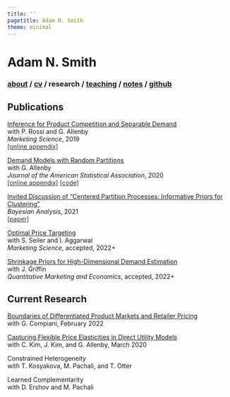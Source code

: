 ```yaml
---
title: ''
pagetitle: Adam N. Smith
theme: minimal
---
```


<div class="header">
<h1 class="item">Adam N. Smith</h1>
<h3 class="item">
[about](index.html) /
<a href=files/smith-cv.pdf target="_blank">cv</a> /
research /
[teaching](teaching.html) /
[notes](notes.html) /
<a href="https://github.com/adam-n-smith" target="_blank">github</a>
</h3>
</div>

<p class="" style="margin: 25px;"></p>

<h2> Publications </h2>

[Inference for Product Competition and Separable Demand](files/research/separabledemand.pdf)\
with P. Rossi and G. Allenby\
*Marketing Science*, 2019\
<a 
href="files/research/separabledemand_appendix.pdf" 
style="color:rgb(51,51,51);">[online appendix]</a>

[Demand Models with Random Partitions](files/research/dmrp.pdf)\
with G. Allenby\
*Journal of the American Statistical Association*, 2020\
<a 
href="files/research/dmrp_appendix.pdf" 
style="color:rgb(51,51,51);">[online appendix]</a>
<a 
href="https://github.com/adam-n-smith/demand-models-random-partitions" 
style="color:rgb(51,51,51);">[code]</a>

[Invited Discussion of "Centered Partition Processes: Informative Priors for Clustering"](files/research/cp_discussion.pdf)\
*Bayesian Analysis*, 2021\
<a 
href="https://projecteuclid.org/journals/bayesian-analysis/advance-publication/Centered-Partition-Processes-Informative-Priors-for-Clustering/10.1214/20-BA1197.full" 
style="color:rgb(51,51,51);">[paper]</a>

[Optimal Price Targeting](https://papers.ssrn.com/sol3/papers.cfm?abstract_id=3822459)\
with S. Seiler and I. Aggarwal\
*Marketing Science*, accepted, 2022+

[Shrinkage Priors for High-Dimensional Demand Estimation](https://papers.ssrn.com/sol3/papers.cfm?abstract_id=3833417)\
with J. Griffin\
*Quantitative Marketing and Economics*, accepted, 2022+

<h2> Current Research </h2>

[Boundaries of Differentiated Product Markets and Retailer Pricing](https://papers.ssrn.com/sol3/papers.cfm?abstract_id=3916922)\
with G. Compiani, February 2022

[Capturing Flexible Price Elasticities in Direct Utility Models](https://papers.ssrn.com/sol3/papers.cfm?abstract_id=3539001)\
with C. Kim, J. Kim, and G. Allenby, March 2020

Constrained Heterogeneity\
with T. Kosyakova, M. Pachali, and T. Otter

Learned Complementarity\
with D. Ershov and M. Pachali

